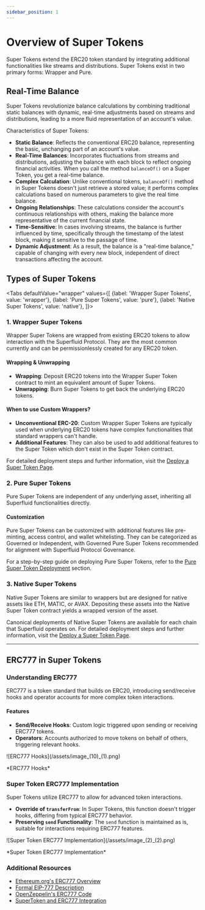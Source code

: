 ```yaml
---
sidebar_position: 1
---
```





# Overview of Super Tokens

Super Tokens extend the ERC20 token standard by integrating additional functionalities like streams and distributions. Super Tokens exist in two primary forms: Wrapper and Pure.



## Real-Time Balance

Super Tokens revolutionize balance calculations by combining traditional static balances with dynamic, real-time adjustments based on streams and distributions, leading to a more fluid representation of an account's value.

Characteristics of Super Tokens:

* **Static Balance**: Reflects the conventional ERC20 balance, representing the basic, unchanging part of an account's value.
* **Real-Time Balances**: Incorporates fluctuations from streams and distributions, adjusting the balance with each block to reflect ongoing financial activities. When you call the method `balanceOf()` on a Super Token, you get a real-time balance.
* **Complex Calculation**: Unlike conventional tokens, `balanceOf()` method in Super Tokens doesn't just retrieve a stored value; it performs complex calculations based on numerous parameters to give the real time balance.
* **Ongoing Relationships**: These calculations consider the account's continuous relationships with others, making the balance more representative of the current financial state.
* **Time-Sensitive**: In cases involving streams, the balance is further influenced by time, specifically through the timestamp of the latest block, making it sensitive to the passage of time.
* **Dynamic Adjustment**: As a result, the balance is a "real-time balance," capable of changing with every new block, independent of direct transactions affecting the account.

## Types of Super Tokens

<Tabs
  defaultValue="wrapper"
  values={[
    {label: 'Wrapper Super Tokens', value: 'wrapper'},
    {label: 'Pure Super Tokens', value: 'pure'},
    {label: 'Native Super Tokens', value: 'native'},
  ]}>
  <TabItem value="wrapper">

### 1. Wrapper Super Tokens

Wrapper Super Tokens are wrapped from existing ERC20 tokens to allow interaction with the Superfluid Protocol.
They are the most common currently and can be permissionlessly created for any ERC20 token.

#### Wrapping & Unwrapping

- **Wrapping**: Deposit ERC20 tokens into the Wrapper Super Token contract to mint an equivalent amount of Super Tokens.
- **Unwrapping**: Burn Super Tokens to get back the underlying ERC20 tokens.


#### When to use Custom Wrappers?

- **Unconventional ERC-20**: Custom Wrapper Super Tokens are typically used when underlying ERC20 tokens have complex functionalities that standard wrappers can't handle.
- **Additional Features**: They can also be used to add additional features to the Super Token which don't exist in the Super Token contract.

For detailed deployment steps and further information, visit the [Deploy a Super Token Page](./guides/deploy-super-token.mdx).

  </TabItem>
  <TabItem value="pure">

### 2. Pure Super Tokens

Pure Super Tokens are independent of any underlying asset, inheriting all Superfluid functionalities directly.

#### Customization

Pure Super Tokens can be customized with additional features like pre-minting, access control, and wallet whitelisting. They can be categorized as Governed or Independent, with Governed Pure Super Tokens recommended for alignment with Superfluid Protocol Governance.

For a step-by-step guide on deploying Pure Super Tokens, refer to the [Pure Super Token Deployment](./guides/deploy-super-token.mdx#deploying-a-pure-super-token) section.

  </TabItem>
  <TabItem value="native">

### 3. Native Super Tokens

Native Super Tokens are similar to wrappers but are designed for native assets like ETH, MATIC, or AVAX. Depositing these assets into the Native Super Token contract yields a wrapped version of the asset.

Canonical deployments of Native Super Tokens are available for each chain that Superfluid operates on. For detailed deployment steps and further information, visit the [Deploy a Super Token Page](./guides/deploy-super-token.mdx).

  </TabItem>
</Tabs>

---

## ERC777 in Super Tokens

### Understanding ERC777

ERC777 is a token standard that builds on ERC20, introducing send/receive hooks and operator accounts for more complex token interactions.

#### Features

- **Send/Receive Hooks**: Custom logic triggered upon sending or receiving ERC777 tokens.
- **Operators**: Accounts authorized to move tokens on behalf of others, triggering relevant hooks.

<div style={{ display: 'flex', justifyContent: 'center' }}>
    ![ERC777 Hooks](/assets/image_(10)_(1).png)
</div>
<div style={{ display: 'flex', justifyContent: 'center' }}>
    <p>*ERC777 Hooks*</p>
</div>


### Super Token ERC777 Implementation

Super Tokens utilize ERC777 to allow for advanced token interactions.

- **Override of `transferFrom`**: In Super Tokens, this function doesn't trigger hooks, differing from typical ERC777 behavior.
- **Preserving `send` Functionality**: The `send` function is maintained as is, suitable for interactions requiring ERC777 features.

<div style={{ display: 'flex', justifyContent: 'center' }}>
    ![Super Token ERC777 Implementation](/assets/image_(2)_(2).png)
</div>
<div style={{ display: 'flex', justifyContent: 'center' }}>
    <p>*Super Token ERC777 Implementation*</p>
</div>


### Additional Resources

- [Ethereum.org's ERC777 Overview](https://ethereum.org/en/developers/docs/standards/tokens/erc-777/)
- [Formal EIP-777 Description](https://eips.ethereum.org/EIPS/eip-777)
- [OpenZeppelin's ERC777 Code](https://github.com/OpenZeppelin/openzeppelin-contracts/blob/2c69f9f9f5d0e59bba030f6eba5495f7a6991162/contracts/token/ERC777/ERC777.sol#L269)
- [SuperToken and ERC777 Integration](https://github.com/superfluid-finance/protocol-monorepo/blob/dev/packages/ethereum-contracts/contracts/superfluid/SuperToken.sol)
